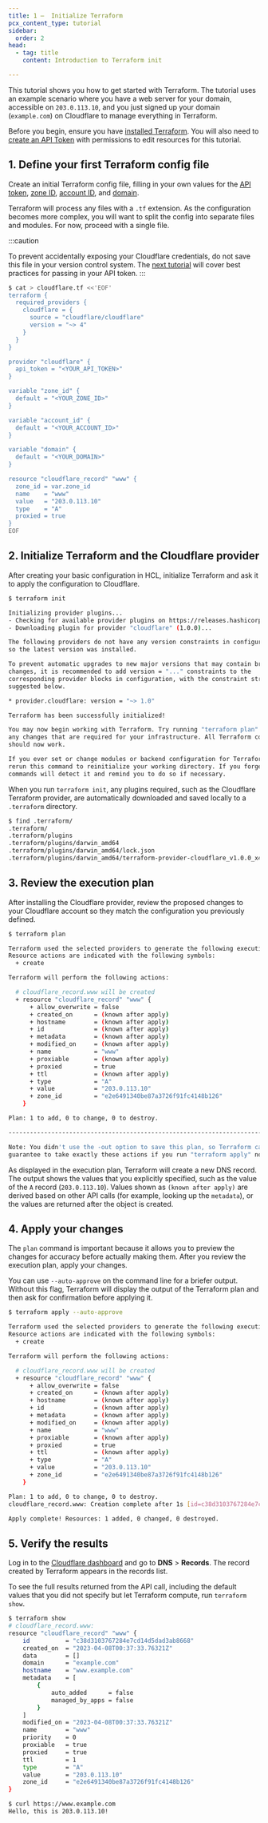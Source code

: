 ```yaml
---
title: 1 –  Initialize Terraform
pcx_content_type: tutorial
sidebar:
  order: 2
head:
  - tag: title
    content: Introduction to Terraform init

---
```


This tutorial shows you how to get started with Terraform. The tutorial uses an example scenario where you have a web server for your domain, accessible on `203.0.113.10`, and you just signed up your domain (`example.com`) on Cloudflare to manage everything in Terraform.

Before you begin, ensure you have [installed Terraform](/terraform/installing/). You will also need to [create an API Token](/fundamentals/api/get-started/create-token/) with permissions to edit resources for this tutorial.

## 1. Define your first Terraform config file

Create an initial Terraform config file, filling in your own values for the [API token](/fundamentals/api/get-started/create-token/), [zone ID](/fundamentals/setup/find-account-and-zone-ids/), [account ID](/fundamentals/setup/find-account-and-zone-ids/), and [domain](/fundamentals/setup/manage-domains/add-site/).

Terraform will process any files with a `.tf` extension. As the configuration becomes more complex, you will want to split the config into separate files and modules. For now, proceed with a single file.

:::caution

To prevent accidentally exposing your Cloudflare credentials, do not save this file in your version control system. The [next tutorial](/terraform/tutorial/track-history/) will cover best practices for passing in your API token. 
:::

```bash
$ cat > cloudflare.tf <<'EOF'
terraform {
  required_providers {
    cloudflare = {
      source = "cloudflare/cloudflare"
      version = "~> 4"
    }
  }
}

provider "cloudflare" {
  api_token = "<YOUR_API_TOKEN>"
}

variable "zone_id" {
  default = "<YOUR_ZONE_ID>"
}

variable "account_id" {
  default = "<YOUR_ACCOUNT_ID>"
}

variable "domain" {
  default = "<YOUR_DOMAIN>"
}

resource "cloudflare_record" "www" {
  zone_id = var.zone_id
  name    = "www"
  value   = "203.0.113.10"
  type    = "A"
  proxied = true
}
EOF
```

## 2. Initialize Terraform and the Cloudflare provider

After creating your basic configuration in HCL, initialize Terraform and ask it to apply the configuration to Cloudflare.

```sh
$ terraform init

Initializing provider plugins...
- Checking for available provider plugins on https://releases.hashicorp.com...
- Downloading plugin for provider "cloudflare" (1.0.0)...

The following providers do not have any version constraints in configuration,
so the latest version was installed.

To prevent automatic upgrades to new major versions that may contain breaking
changes, it is recommended to add version = "..." constraints to the
corresponding provider blocks in configuration, with the constraint strings
suggested below.

* provider.cloudflare: version = "~> 1.0"

Terraform has been successfully initialized!

You may now begin working with Terraform. Try running "terraform plan" to see
any changes that are required for your infrastructure. All Terraform commands
should now work.

If you ever set or change modules or backend configuration for Terraform,
rerun this command to reinitialize your working directory. If you forget, other
commands will detect it and remind you to do so if necessary.
```

When you run `terraform init`, any plugins required, such as the Cloudflare Terraform provider, are automatically downloaded and saved locally to a `.terraform` directory.

```sh
$ find .terraform/
.terraform/
.terraform/plugins
.terraform/plugins/darwin_amd64
.terraform/plugins/darwin_amd64/lock.json
.terraform/plugins/darwin_amd64/terraform-provider-cloudflare_v1.0.0_x4
```

## 3. Review the execution plan

After installing the Cloudflare provider, review the proposed changes to your Cloudflare account so they match the configuration you previously defined.

```sh
$ terraform plan

Terraform used the selected providers to generate the following execution plan.
Resource actions are indicated with the following symbols:
  + create

Terraform will perform the following actions:

  # cloudflare_record.www will be created
  + resource "cloudflare_record" "www" {
      + allow_overwrite = false
      + created_on      = (known after apply)
      + hostname        = (known after apply)
      + id              = (known after apply)
      + metadata        = (known after apply)
      + modified_on     = (known after apply)
      + name            = "www"
      + proxiable       = (known after apply)
      + proxied         = true
      + ttl             = (known after apply)
      + type            = "A"
      + value           = "203.0.113.10"
      + zone_id         = "e2e6491340be87a3726f91fc4148b126"
    }

Plan: 1 to add, 0 to change, 0 to destroy.

------------------------------------------------------------------------

Note: You didn't use the -out option to save this plan, so Terraform can't
guarantee to take exactly these actions if you run "terraform apply" now.
```

As displayed in the execution plan, Terraform will create a new DNS record. The output shows the values that you explicitly specified, such as the value of the `A` record (`203.0.113.10`). Values shown as `(known after apply)` are derived based on other API calls (for example, looking up the `metadata`), or the values are returned after the object is created.

## 4. Apply your changes

The `plan` command is important because it allows you to preview the changes for accuracy before actually making them. After you review the execution plan, apply your changes.

You can use `--auto-approve` on the command line for a briefer output. Without this flag, Terraform will display the output of the Terraform plan and then ask for confirmation before applying it.

```sh
$ terraform apply --auto-approve

Terraform used the selected providers to generate the following execution plan.
Resource actions are indicated with the following symbols:
  + create

Terraform will perform the following actions:

  # cloudflare_record.www will be created
  + resource "cloudflare_record" "www" {
      + allow_overwrite = false
      + created_on      = (known after apply)
      + hostname        = (known after apply)
      + id              = (known after apply)
      + metadata        = (known after apply)
      + modified_on     = (known after apply)
      + name            = "www"
      + proxiable       = (known after apply)
      + proxied         = true
      + ttl             = (known after apply)
      + type            = "A"
      + value           = "203.0.113.10"
      + zone_id         = "e2e6491340be87a3726f91fc4148b126"
    }

Plan: 1 to add, 0 to change, 0 to destroy.
cloudflare_record.www: Creation complete after 1s [id=c38d3103767284e7cd14d5dad3ab8668]

Apply complete! Resources: 1 added, 0 changed, 0 destroyed.
```

## 5. Verify the results

Log in to the [Cloudflare dashboard](https://dash.cloudflare.com) and go to **DNS** > **Records**. The record created by Terraform appears in the records list.

To see the full results returned from the API call, including the default values that you did not specify but let Terraform compute, run `terraform show`.

```sh
$ terraform show
# cloudflare_record.www:
resource "cloudflare_record" "www" {
    id          = "c38d3103767284e7cd14d5dad3ab8668"
    created_on  = "2023-04-08T00:37:33.76321Z"
    data        = []
    domain      = "example.com"
    hostname    = "www.example.com"
    metadata    = [
        {
            auto_added      = false
            managed_by_apps = false
        }
    ]
    modified_on = "2023-04-08T00:37:33.76321Z"
    name        = "www"
    priority    = 0
    proxiable   = true
    proxied     = true
    ttl         = 1
    type        = "A"
    value       = "203.0.113.10"
    zone_id     = "e2e6491340be87a3726f91fc4148b126"
}
```

```sh
$ curl https://www.example.com
Hello, this is 203.0.113.10!
```
